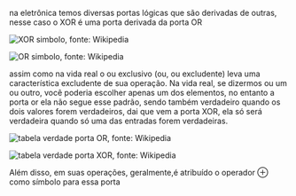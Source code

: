 






na eletrônica temos diversas portas lógicas que são derivadas de outras,
nesse caso o XOR é uma porta derivada da porta OR

![XOR simbolo, fonte: Wikipedia](/image/image_30.png)

![OR simbolo, fonte: Wikipedia](/image/image_31.png)

assim como na vida real o ou exclusivo (ou, ou excludente) leva uma
característica excludente de sua operação. Na vida real, se dizermos ou
um ou outro, você poderia escolher apenas um dos elementos, no entanto a
porta or ela não segue esse padrão, sendo também verdadeiro quando os
dois valores forem verdadeiros, dai que vem a porta XOR, ela só será
verdadeira quando só uma das entradas forem verdadeiras.

![tabela verdade porta OR, fonte: Wikipedia](/image/image_32.png)

![tabela verdade porta XOR, fonte: Wikipedia](/image/image_33.png)

Além disso, em suas operações, geralmente,é atribuído o operador ⊕ como
símbolo para essa porta


